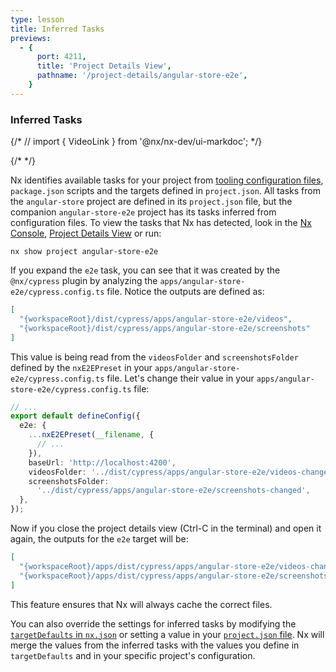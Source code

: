 ```yaml
---
type: lesson
title: Inferred Tasks
previews:
  - {
      port: 4211,
      title: 'Project Details View',
      pathname: '/project-details/angular-store-e2e',
    }
---
```


### Inferred Tasks

{/* // import { VideoLink } from '@nx/nx-dev/ui-markdoc'; */}

{/* <VideoLink link="https://youtu.be/ZzTP4bVJEnI?t=424"></VideoLink> */}

Nx identifies available tasks for your project from [tooling configuration files](/concepts/inferred-tasks), `package.json` scripts and the targets defined in `project.json`. All tasks from the `angular-store` project are defined in its `project.json` file, but the companion `angular-store-e2e` project has its tasks inferred from configuration files. To view the tasks that Nx has detected, look in the [Nx Console](/getting-started/editor-setup), [Project Details View](/recipes/nx-console/console-project-details) or run:

```shell
nx show project angular-store-e2e
```

If you expand the `e2e` task, you can see that it was created by the `@nx/cypress` plugin by analyzing the `apps/angular-store-e2e/cypress.config.ts` file. Notice the outputs are defined as:

```json
[
  "{workspaceRoot}/dist/cypress/apps/angular-store-e2e/videos",
  "{workspaceRoot}/dist/cypress/apps/angular-store-e2e/screenshots"
]
```

This value is being read from the `videosFolder` and `screenshotsFolder` defined by the `nxE2EPreset` in your `apps/angular-store-e2e/cypress.config.ts` file. Let's change their value in your `apps/angular-store-e2e/cypress.config.ts` file:

```ts title="apps/angular-store-e2e/cypress.config.ts" {8-10}
// ...
export default defineConfig({
  e2e: {
    ...nxE2EPreset(__filename, {
      // ...
    }),
    baseUrl: 'http://localhost:4200',
    videosFolder: '../dist/cypress/apps/angular-store-e2e/videos-changed',
    screenshotsFolder:
      '../dist/cypress/apps/angular-store-e2e/screenshots-changed',
  },
});
```

Now if you close the project details view (Ctrl-C in the terminal) and open it again, the outputs for the `e2e` target will be:

```json
[
  "{workspaceRoot}/apps/dist/cypress/apps/angular-store-e2e/videos-changed",
  "{workspaceRoot}/apps/dist/cypress/apps/angular-store-e2e/screenshots-changed"
]
```

This feature ensures that Nx will always cache the correct files.

You can also override the settings for inferred tasks by modifying the [`targetDefaults` in `nx.json`](/reference/nx-json#target-defaults) or setting a value in your [`project.json` file](/reference/project-configuration). Nx will merge the values from the inferred tasks with the values you define in `targetDefaults` and in your specific project's configuration.
